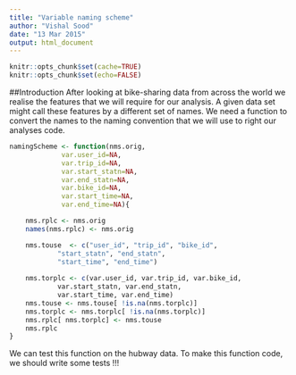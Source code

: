 ```yaml
---
title: "Variable naming scheme"
author: "Vishal Sood"
date: "13 Mar 2015"
output: html_document
---
```


```r
knitr::opts_chunk$set(cache=TRUE)
knitr::opts_chunk$set(echo=FALSE)
```

##Introduction
After looking at bike-sharing data from across the world we realise the features that we will require for our analysis. A given data set might call these features by a different set of names. We need a function to convert the names to the naming convention that we will use to right our analyses code.

```r
namingScheme <- function(nms.orig,
			 var.user_id=NA,
			 var.trip_id=NA,
			 var.start_statn=NA,
			 var.end_statn=NA,
			 var.bike_id=NA,
			 var.start_time=NA,
			 var.end_time=NA){

	nms.rplc <- nms.orig
	names(nms.rplc) <- nms.orig

	nms.touse  <- c("user_id", "trip_id", "bike_id", 
			"start_statn", "end_statn",
			"start_time", "end_time")
			
	nms.torplc <- c(var.user_id, var.trip_id, var.bike_id,
			var.start_statn, var.end_statn,
			var.start_time, var.end_time)
	nms.touse <- nms.touse[ !is.na(nms.torplc)]
	nms.torplc <- nms.torplc[ !is.na(nms.torplc)]
	nms.rplc[ nms.torplc] <- nms.touse
	nms.rplc
}
```
We can test this function on the hubway data. To make this function code, we should write some tests !!!

	

                  
